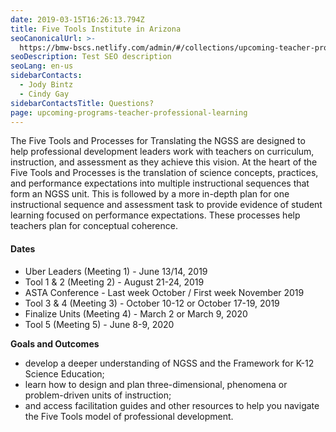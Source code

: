 ```yaml
---
date: 2019-03-15T16:26:13.794Z
title: Five Tools Institute in Arizona
seoCanonicalUrl: >-
  https://bmw-bscs.netlify.com/admin/#/collections/upcoming-teacher-professional-learning/five-tools-institute-in-arizona
seoDescription: Test SEO description
seoLang: en-us
sidebarContacts:
  - Jody Bintz
  - Cindy Gay
sidebarContactsTitle: Questions?
page: upcoming-programs-teacher-professional-learning
---
```

The Five Tools and Processes for Translating the NGSS are designed to help professional development leaders work with teachers on curriculum, instruction, and assessment as they achieve this vision. At the heart of the Five Tools and Processes is the translation of science concepts, practices, and performance expectations into multiple instructional sequences that form an NGSS unit. This is followed by a more in-depth plan for one instructional sequence and assessment task to provide evidence of student learning focused on performance expectations. These processes help teachers plan for conceptual coherence. 

#### Dates

* Uber Leaders (Meeting 1) - June 13/14, 2019
* Tool 1 & 2 (Meeting 2) - August 21-24, 2019
* ASTA Conference - Last week October / First week November 2019
* Tool 3 & 4 (Meeting 3) - October 10-12 or October 17-19, 2019
* Finalize Units (Meeting 4) - March 2 or  March 9, 2020  
* Tool 5 (Meeting 5) - June 8-9, 2020

**Goals and Outcomes** 

* develop a deeper understanding of NGSS and the Framework for K-12 Science Education; 
* learn how to design and plan three-dimensional, phenomena or problem-driven units of instruction; 
* and access facilitation guides and other resources to help you navigate the Five Tools model of professional development.
